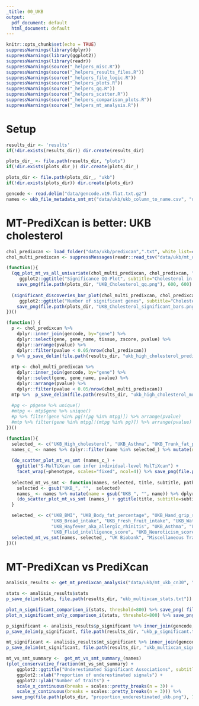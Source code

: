 ```yaml
---
_title: 00_UKB
output:
  pdf_document: default
  html_document: default
---
```


```r
knitr::opts_chunk$set(echo = TRUE)
suppressWarnings(library(dplyr))
suppressWarnings(library(ggplot2))
suppressWarnings(library(readr))
suppressWarnings(source("_helpers_misc.R"))
suppressWarnings(source("_helpers_results_files.R"))
suppressWarnings(source("_helpers_file_logic.R"))
suppressWarnings(source("_helpers_plots.R"))
suppressWarnings(source("_helpers_qq.R"))
suppressWarnings(source("_helpers_scatter.R"))
suppressWarnings(source("_helpers_comparison_plots.R"))
suppressWarnings(source("_helpers_mt_analysis.R"))
```

# Setup

```r
results_dir <- 'results'
if(!dir.exists(results_dir)) dir.create(results_dir)

plots_dir_ <- file.path(results_dir, "plots")
if(!dir.exists(plots_dir_)) dir.create(plots_dir_)

plots_dir <- file.path(plots_dir_, "ukb")
if(!dir.exists(plots_dir)) dir.create(plots_dir)
```

```r
gencode <- read.delim("data/gencode.v19.flat.txt.gz")
names <- ukb_file_metadata_smt_mt("data/ukb/ukb_column_to_name.csv", "data/ukb/smt_ukb_ccn_30", "data/ukb/mt_ukb_cn30")
```

# MT-PrediXcan is better: UKB cholesterol

```r
chol_predixcan <- load_folder("data/ukb/predixcan",".txt", white_list=c("UKB_High_cholesterol")) %>% rename(tissue=model)
chol_multi_predixcan <- suppressMessages(readr::read_tsv("data/ukb/mt_ukb_cn30/UKB_High_cholesterol_c20002_1536.txt"))
```

```r
(function(){
  (qq_plot_mt_vs_all_univariate(chol_multi_predixcan, chol_predixcan, "Whole_Blood") + 
     ggplot2::ggtitle("Significance QQ-Plot", subtitle="Cholesterol in UK Biobank")) %>%
    save_png(file.path(plots_dir, "UKB_Cholesterol_qq.png"), 600, 600)
  
  (significant_discoveries_bar_plot(chol_multi_predixcan, chol_predixcan, "Whole_Blood") + 
     ggplot2::ggtitle("Number of significant genes", subtitle="Cholesterol in UK Biobank")) %>%
    save_png(file.path(plots_dir, "UKB_Cholesterol_significant_bars.png"), 600, 600)
})()
```

```r
(function() {
  p <- chol_predixcan %>% 
    dplyr::inner_join(gencode, by="gene") %>% 
    dplyr::select(gene, gene_name, tissue, zscore, pvalue) %>%
    dplyr::arrange(pvalue) %>%
    dplyr::filter(pvalue < 0.05/nrow(chol_predixcan))
  p %>% p_save_delim(file.path(results_dir, "ukb_high_cholesterol_predixcan_significant.txt"))
  
  mtp <- chol_multi_predixcan %>% 
    dplyr::inner_join(gencode, by="gene") %>% 
    dplyr::select(gene, gene_name, pvalue) %>%
    dplyr::arrange(pvalue) %>%
    dplyr::filter(pvalue < 0.05/nrow(chol_multi_predixcan))
  mtp %>%  p_save_delim(file.path(results_dir, "ukb_high_cholesterol_multixcan_significant.txt"))
  
  #pg <- p$gene %>% unique()
  #mtpg <- mtp$gene %>% unique()
  #p %>% filter(gene %in% pg[!(pg %in% mtpg)]) %>% arrange(pvalue)
  #mtp %>% filter(gene %in% mtpg[!(mtpg %in% pg)]) %>% arrange(pvalue)
})()
```

```r
(function(){
  selected_ <- c("UKB_High_cholesterol", "UKB_Asthma", "UKB_Trunk_fat_percentage", "UKB_Sleep_duration")
  names_c_ <- names %>% dplyr::filter(name %in% selected_) %>% mutate(name = factor(name, levels=selected_)) %>% arrange(name)
  
  (do_scatter_plot_mt_vs_smt (names_c_) + 
    ggtitle("S-MulTiXcan can infer individual-level MulTiXcan") + 
    facet_wrap(~phenotype, scales="fixed", ncol=4)) %>% save_png(file.path(plots_dir, "smt_vs_mt_ukb.png"), height=400, width=1100)
  
  selected_mt_vs_smt <- function(names, selected, title, subtitle, path, columns=4) {
    selected <- gsub("UKB_", "",  selected)
    names_ <- names %>% mutate(name = gsub("UKB_", "", name)) %>% dplyr::filter(name %in% selected) %>% mutate(name = factor(name, levels=selected)) %>% arrange(name)
    (do_scatter_plot_mt_vs_smt (names_) + ggtitle(title, subtitle=subtitle) + facet_wrap(~phenotype, scales="free", ncol =columns)) %>% save_png(path, height=1300, width=1300)
  }

  selected_ <- c("UKB_BMI", "UKB_Body_fat_percentage", "UKB_Hand_grip_strength_left", "UKB_Duration_of_vigorous_activity",
                 "UKB_Bread_intake", "UKB_Fresh_fruit_intake", "UKB_Water_intake", "UKB_Forced_vital_capacity_Best_measure",
                 "UKB_Hayfever_aka_allergic_rhinitis", "UKB_Asthma", "UKB_Age_asthma_diagnosed", "UKB_Eczema_aka_dermatitis",
                 "UKB_Fluid_intelligence_score", "UKB_Neuroticism_score", "UKB_Diabetes", "UKB_Age_diabetes_diagnosed")
  selected_mt_vs_smt(names, selected_, "UK Biobank", "Miscellaneous Traits", file.path(plots_dir, "smt_vs_mt_ukb_supp.png"))
})()
```


# MT-PrediXcan vs PrediXcan

```r
analisis_results <- get_mt_predixcan_analysis("data/ukb/mt_ukb_cn30", "data/ukb/predixcan")#, verbose=TRUE)
```

```r
stats <- analisis_results$stats
p_save_delim(stats, file.path(results_dir, "ukb_multixcan_stats.txt"))

plot_n_significant_comparison_i(stats, threshold=800) %>% save_png( file.path(plots_dir, "ukb_mt_vs_p_number_significant.png"), height=800, width=800)
plot_n_significant_only_comparison_i(stats, threshold=800) %>% save_png( file.path(plots_dir, "ukb_mt_only_vs_p_only_number_significant.png"), height=800, width=800)

p_significant <- analisis_results$p_significant %>% inner_join(gencode, by="gene") %>% select(phenotype, model, gene, gene_name, zscore,  pvalue,  n_samples)
p_save_delim(p_significant, file.path(results_dir, "ukb_p_significant.txt"))

mt_significant <- analisis_results$mt_significant %>% inner_join(gencode, by="gene") %>% select(phenotype, gene, gene_name, pvalue, n_models, n_used, n_samples)
p_save_delim(mt_significant, file.path(results_dir, "ukb_multixcan_significant.txt"))
```

```r
mt_vs_smt_summary <-  get_mt_vs_smt_summary_(names)
(plot_conservative_fraction(mt_vs_smt_summary) + 
    ggplot2::ggtitle("Underestimated Significant Associations", subtitle ="Traits in UK Biobank") +
    ggplot2::xlab("Proportion of underestimated signals") +
    ggplot2::ylab("Number of traits") +
    scale_x_continuous(breaks = scales::pretty_breaks(n = 3)) +
    scale_y_continuous(breaks = scales::pretty_breaks(n = 3))) %>%
  save_png(file.path(plots_dir, "proportion_underestimated_ukb.png"), 700, 700)
```

